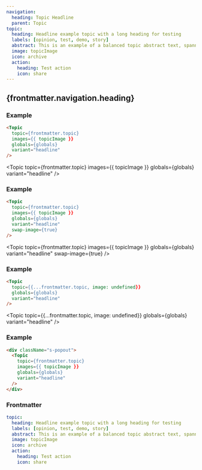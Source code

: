 ```yaml
---
navigation:
  heading: Topic Headline
  parent: Topic
topic:
  heading: Headline example topic with a long heading for testing
  labels: [opinion, test, demo, story]
  abstract: This is an example of a balanced topic abstract text, spanning multiple lines, has a max width in characters and that is placed below the header.
  image: topicImage
  icon: archive
  action:
    heading: Test action
    icon: share
---
```


## {frontmatter.navigation.heading}
### Example
```html
<Topic
  topic={frontmatter.topic}
  images={{ topicImage }}
  globals={globals}
  variant="headline"
/>
```
<Topic
  topic={frontmatter.topic}
  images={{ topicImage }}
  globals={globals}
variant="headline"
/>

### Example
```html
<Topic
  topic={frontmatter.topic}
  images={{ topicImage }}
  globals={globals}
  variant="headline"
  swap-image={true}
/>
```
<Topic
  topic={frontmatter.topic}
  images={{ topicImage }}
  globals={globals}
  variant="headline"
  swap-image={true}
/>

### Example
```html
<Topic
  topic={{...frontmatter.topic, image: undefined}}
  globals={globals}
  variant="headline"
/>
```
<Topic
  topic={{...frontmatter.topic, image: undefined}}
  globals={globals}
  variant="headline"
/>

### Example
```html
<div className="s-popout">
  <Topic
    topic={frontmatter.topic}
    images={{ topicImage }}
    globals={globals}
    variant="headline"
  />
</div>
```
<div className="s-popout">
  <Topic
    topic={frontmatter.topic}
    images={{ topicImage }}
    globals={globals}
    variant="headline"
  />
</div>

### Frontmatter
```yaml
topic:
  heading: Headline example topic with a long heading for testing
  labels: [opinion, test, demo, story]
  abstract: This is an example of a balanced topic abstract text, spanning multiple lines, has a max width in characters and that is placed below the header.
  image: topicImage
  icon: archive
  action:
    heading: Test action
    icon: share
```
